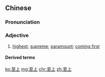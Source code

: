 ==Chinese==
{{zh-forms}}

===Pronunciation===
{{zh-pron
|m=zhìshàng
|c=zi3 soeng6
|h=pfs=chṳ-song
|mn=qz:chì-siǒng/tp,xm:chì-siōng/twv,zz:chì-siāng
|cat=a
}}

===Adjective===
{{zh-adj}}

# [[highest]]; [[supreme]]; [[paramount]]; [[come first|coming first]]

====Derived terms====
{{zh-der|科學至上主義}}

[[ko:至上]]
[[mg:至上]]
[[chr:至上]]
[[zh:至上]]